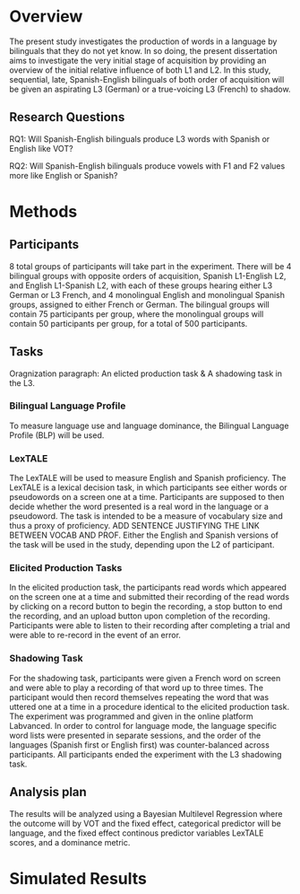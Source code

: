 \chapter{Production at first exposure to an L3}

# Overview 

The present study investigates the production of words in a language by bilinguals that they do not yet know. In so doing, the present dissertation aims to investigate the very initial stage of acquisition by providing an overview of the initial relative influence of both L1 and L2. In this study, sequential, late, Spanish-English bilinguals of both order of acquisition will be given an aspirating L3 (German) or a true-voicing L3 (French) to shadow.    

## Research Questions 

RQ1: Will Spanish-English bilinguals produce L3 words with Spanish or English like VOT?

RQ2: Will Spanish-English bilinguals produce vowels with F1 and F2 values more like English or Spanish? 

# Methods

## Participants

8 total groups of participants will take part in the experiment. There will be 4 bilingual groups with opposite orders of acquisition, Spanish L1-English L2, and English L1-Spanish L2, with each of these groups hearing either L3 German or L3 French, and 4 monolingual English and monolingual Spanish groups, assigned to either French or German. The bilingual groups will contain 75 participants per group, where the monolingual groups will contain 50 participants per group, for a total of 500 participants. 

## Tasks 

Oragnization paragraph: An elicted production task & A shadowing task in the L3. 

### Bilingual Language Profile 

To measure language use and language dominance, the Bilingual Language Profile (BLP) will be used. 

### LexTALE 

The LexTALE will be used to measure English and Spanish proficiency. The LexTALE is a lexical decision task, in which participants see either words or pseudowords on a screen one at a time. Participants are supposed to then decide whether the word presented is a real word in the language or a pseudoword. The task is intended to be a measure of vocabulary size and thus a proxy of proficiency. ADD SENTENCE JUSTIFYING THE LINK BETWEEN VOCAB AND PROF. Either the English and Spanish versions of the task will be used in the study, depending upon the L2 of participant.

### Elicited Production Tasks 

In the elicited production task, the participants read words which appeared on the screen one at a time and submitted their recording of the read words by clicking on a record button to begin the recording, a stop button to end the recording, and an upload button upon completion of the recording. Participants were able to listen to their recording after completing a trial and were able to re-record in the event of an error.

### Shadowing Task  

For the shadowing task, participants were given a French word on screen and were able to play a recording of that word up to three times. The participant would then record themselves repeating the word that was uttered one at a time in a procedure identical to the elicited production task. 
The experiment was programmed and given in the online platform Labvanced. In order to control for language mode, the language specific word lists were presented in separate sessions, and the order of the languages (Spanish first or English first) was counter-balanced across participants. All participants ended the experiment with the L3 shadowing task.

## Analysis plan 

The results will be analyzed using a Bayesian Multilevel Regression where the outcome will by VOT and the fixed effect, categorical predictor will be language, and the fixed effect continous predictor variables LexTALE scores, and a dominance metric. 

# Simulated Results